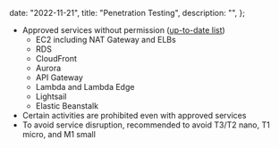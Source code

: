 
  date: "2022-11-21",
  title: "Penetration Testing",
  description: "",
};


- Approved services without permission ([up-to-date list](https://aws.amazon.com/security/penetration-testing/))
  - EC2 including NAT Gateway and ELBs
  - RDS
  - CloudFront
  - Aurora
  - API Gateway
  - Lambda and Lambda Edge
  - Lightsail
  - Elastic Beanstalk
- Certain activities are prohibited even with approved services
- To avoid service disruption, recommended to avoid T3/T2 nano, T1 micro, and M1 small
